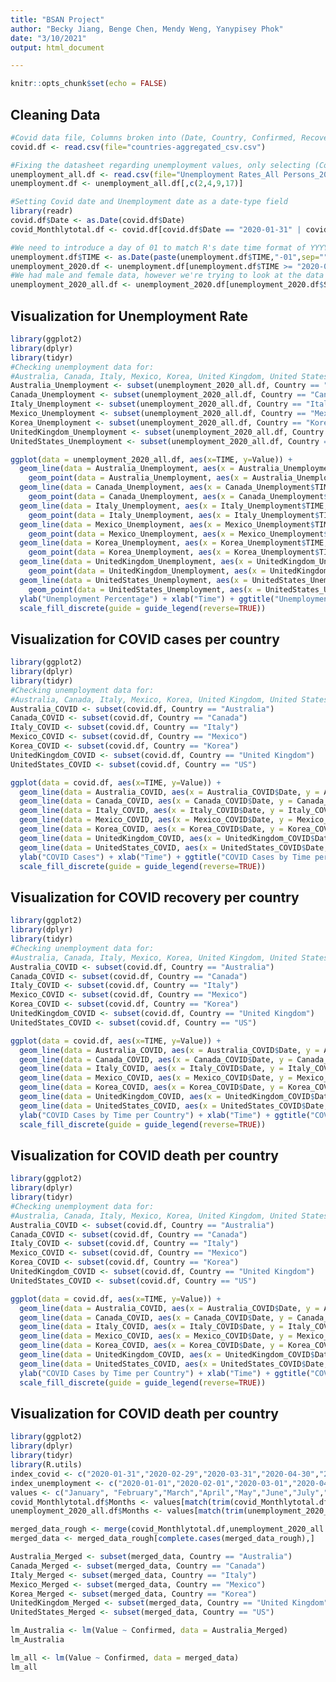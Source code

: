 ```yaml
---
title: "BSAN Project"
author: "Becky Jiang, Benge Chen, Mendy Weng, Yanypisey Phok"
date: "3/10/2021"
output: html_document

---
```

```r
knitr::opts_chunk$set(echo = FALSE)
```

## Cleaning Data

```r
#Covid data file, Columns broken into (Date, Country, Confirmed, Recovered, Deaths) 
covid.df <- read.csv(file="countries-aggregated_csv.csv")

#Fixing the datasheet regarding unemployment values, only selecting (Country, Date, Percentage of Unemployed)
unemployment_all.df <- read.csv(file="Unemployment Rates_All Persons_2019M1-2020M12.csv")
unemployment.df <- unemployment_all.df[,c(2,4,9,17)]

#Setting Covid date and Unemployment date as a date-type field
library(readr)
covid.df$Date <- as.Date(covid.df$Date)
covid_Monthlytotal.df <- covid.df[covid.df$Date == "2020-01-31" | covid.df$Date == "2020-02-29" | covid.df$Date == "2020-03-31" | covid.df$Date == "2020-04-30" | covid.df$Date == "2020-05-31" | covid.df$Date == "2020-06-30" | covid.df$Date == "2020-07-31" | covid.df$Date == "2020-08-31" | covid.df$Date == "2020-09-30" | covid.df$Date == "2020-10-31" | covid.df$Date == "2020-11-30" | covid.df$Date == "2020-12-31",]

#We need to introduce a day of 01 to match R's date time format of YYYY-MM-DD
unemployment.df$TIME <- as.Date(paste(unemployment.df$TIME,"-01",sep=""))
unemployment_2020.df <- unemployment.df[unemployment.df$TIME >= "2020-01-01" & unemployment.df$TIME <= "2020-12-31",]
#We had male and female data, however we're trying to look at the data when it's consolidated
unemployment_2020_all.df <- unemployment_2020.df[unemployment_2020.df$Subject == "Unemployment rate (monthly), Total, All persons",]

```

## Visualization for Unemployment Rate

```r
library(ggplot2)
library(dplyr)
library(tidyr)
#Checking unemployment data for:
#Australia, Canada, Italy, Mexico, Korea, United Kingdom, United States
Australia_Unemployment <- subset(unemployment_2020_all.df, Country == "Australia")
Canada_Unemployment <- subset(unemployment_2020_all.df, Country == "Canada")
Italy_Unemployment <- subset(unemployment_2020_all.df, Country == "Italy")
Mexico_Unemployment <- subset(unemployment_2020_all.df, Country == "Mexico")
Korea_Unemployment <- subset(unemployment_2020_all.df, Country == "Korea")
UnitedKingdom_Unemployment <- subset(unemployment_2020_all.df, Country == "United Kingdom")
UnitedStates_Unemployment <- subset(unemployment_2020_all.df, Country == "United States")

ggplot(data = unemployment_2020_all.df, aes(x=TIME, y=Value)) + 
  geom_line(data = Australia_Unemployment, aes(x = Australia_Unemployment$TIME, y = Australia_Unemployment$Value), color = 'blue') + 
    geom_point(data = Australia_Unemployment, aes(x = Australia_Unemployment$TIME, y = Australia_Unemployment$Value), color = 'blue') +
  geom_line(data = Canada_Unemployment, aes(x = Canada_Unemployment$TIME, y = Canada_Unemployment$Value), color = 'red') +
    geom_point(data = Canada_Unemployment, aes(x = Canada_Unemployment$TIME, y = Canada_Unemployment$Value), color = 'red') + 
  geom_line(data = Italy_Unemployment, aes(x = Italy_Unemployment$TIME, y = Italy_Unemployment$Value), color = 'green') + 
    geom_point(data = Italy_Unemployment, aes(x = Italy_Unemployment$TIME, y = Italy_Unemployment$Value), color = 'green') + 
  geom_line(data = Mexico_Unemployment, aes(x = Mexico_Unemployment$TIME, y = Mexico_Unemployment$Value), color = 'purple') + 
    geom_point(data = Mexico_Unemployment, aes(x = Mexico_Unemployment$TIME, y = Mexico_Unemployment$Value), color = 'purple') + 
  geom_line(data = Korea_Unemployment, aes(x = Korea_Unemployment$TIME, y = Korea_Unemployment$Value), color = 'orange') + 
    geom_point(data = Korea_Unemployment, aes(x = Korea_Unemployment$TIME, y = Korea_Unemployment$Value), color = 'orange') + 
  geom_line(data = UnitedKingdom_Unemployment, aes(x = UnitedKingdom_Unemployment$TIME, y = UnitedKingdom_Unemployment$Value), color = 'yellow') + 
    geom_point(data = UnitedKingdom_Unemployment, aes(x = UnitedKingdom_Unemployment$TIME, y = UnitedKingdom_Unemployment$Value), color = 'yellow') + 
  geom_line(data = UnitedStates_Unemployment, aes(x = UnitedStates_Unemployment$TIME, y = UnitedStates_Unemployment$Value), color = 'black') +
    geom_point(data = UnitedStates_Unemployment, aes(x = UnitedStates_Unemployment$TIME, y = UnitedStates_Unemployment$Value), color = 'black') +
  ylab("Unemployment Percentage") + xlab("Time") + ggtitle("Unemployment Rate by Month per Country") +
  scale_fill_discrete(guide = guide_legend(reverse=TRUE))

```

## Visualization for COVID cases per country
```r
library(ggplot2)
library(dplyr)
library(tidyr)
#Checking unemployment data for:
#Australia, Canada, Italy, Mexico, Korea, United Kingdom, United States
Australia_COVID <- subset(covid.df, Country == "Australia")
Canada_COVID <- subset(covid.df, Country == "Canada")
Italy_COVID <- subset(covid.df, Country == "Italy")
Mexico_COVID <- subset(covid.df, Country == "Mexico")
Korea_COVID <- subset(covid.df, Country == "Korea")
UnitedKingdom_COVID <- subset(covid.df, Country == "United Kingdom")
UnitedStates_COVID <- subset(covid.df, Country == "US")

ggplot(data = covid.df, aes(x=TIME, y=Value)) + 
  geom_line(data = Australia_COVID, aes(x = Australia_COVID$Date, y = Australia_COVID$Confirmed), color = 'blue') + 
  geom_line(data = Canada_COVID, aes(x = Canada_COVID$Date, y = Canada_COVID$Confirmed), color = 'red') +
  geom_line(data = Italy_COVID, aes(x = Italy_COVID$Date, y = Italy_COVID$Confirmed), color = 'green') + 
  geom_line(data = Mexico_COVID, aes(x = Mexico_COVID$Date, y = Mexico_COVID$Confirmed), color = 'purple') + 
  geom_line(data = Korea_COVID, aes(x = Korea_COVID$Date, y = Korea_COVID$Confirmed), color = 'orange') + 
  geom_line(data = UnitedKingdom_COVID, aes(x = UnitedKingdom_COVID$Date, y = UnitedKingdom_COVID$Confirmed), color = 'yellow') + 
  geom_line(data = UnitedStates_COVID, aes(x = UnitedStates_COVID$Date, y = UnitedStates_COVID$Confirmed), color = 'black') +
  ylab("COVID Cases") + xlab("Time") + ggtitle("COVID Cases by Time per Country") +
  scale_fill_discrete(guide = guide_legend(reverse=TRUE))

```

## Visualization for COVID recovery per country
```r
library(ggplot2)
library(dplyr)
library(tidyr)
#Checking unemployment data for:
#Australia, Canada, Italy, Mexico, Korea, United Kingdom, United States
Australia_COVID <- subset(covid.df, Country == "Australia")
Canada_COVID <- subset(covid.df, Country == "Canada")
Italy_COVID <- subset(covid.df, Country == "Italy")
Mexico_COVID <- subset(covid.df, Country == "Mexico")
Korea_COVID <- subset(covid.df, Country == "Korea")
UnitedKingdom_COVID <- subset(covid.df, Country == "United Kingdom")
UnitedStates_COVID <- subset(covid.df, Country == "US")

ggplot(data = covid.df, aes(x=TIME, y=Value)) + 
  geom_line(data = Australia_COVID, aes(x = Australia_COVID$Date, y = Australia_COVID$Recovered), color = 'blue') + 
  geom_line(data = Canada_COVID, aes(x = Canada_COVID$Date, y = Canada_COVID$Recovered), color = 'red') +
  geom_line(data = Italy_COVID, aes(x = Italy_COVID$Date, y = Italy_COVID$Recovered), color = 'green') + 
  geom_line(data = Mexico_COVID, aes(x = Mexico_COVID$Date, y = Mexico_COVID$Recovered), color = 'purple') + 
  geom_line(data = Korea_COVID, aes(x = Korea_COVID$Date, y = Korea_COVID$Recovered), color = 'orange') + 
  geom_line(data = UnitedKingdom_COVID, aes(x = UnitedKingdom_COVID$Date, y = UnitedKingdom_COVID$Recovered), color = 'yellow') + 
  geom_line(data = UnitedStates_COVID, aes(x = UnitedStates_COVID$Date, y = UnitedStates_COVID$Recovered), color = 'black') +
  ylab("COVID Cases by Time per Country") + xlab("Time") + ggtitle("COVID Cases") +
  scale_fill_discrete(guide = guide_legend(reverse=TRUE))
```

## Visualization for COVID death per country
```r
library(ggplot2)
library(dplyr)
library(tidyr)
#Checking unemployment data for:
#Australia, Canada, Italy, Mexico, Korea, United Kingdom, United States
Australia_COVID <- subset(covid.df, Country == "Australia")
Canada_COVID <- subset(covid.df, Country == "Canada")
Italy_COVID <- subset(covid.df, Country == "Italy")
Mexico_COVID <- subset(covid.df, Country == "Mexico")
Korea_COVID <- subset(covid.df, Country == "Korea")
UnitedKingdom_COVID <- subset(covid.df, Country == "United Kingdom")
UnitedStates_COVID <- subset(covid.df, Country == "US")

ggplot(data = covid.df, aes(x=TIME, y=Value)) + 
  geom_line(data = Australia_COVID, aes(x = Australia_COVID$Date, y = Australia_COVID$Deaths), color = 'blue') + 
  geom_line(data = Canada_COVID, aes(x = Canada_COVID$Date, y = Canada_COVID$Death), color = 'red') +
  geom_line(data = Italy_COVID, aes(x = Italy_COVID$Date, y = Italy_COVID$Death), color = 'green') + 
  geom_line(data = Mexico_COVID, aes(x = Mexico_COVID$Date, y = Mexico_COVID$Death), color = 'purple') + 
  geom_line(data = Korea_COVID, aes(x = Korea_COVID$Date, y = Korea_COVID$Death), color = 'orange') + 
  geom_line(data = UnitedKingdom_COVID, aes(x = UnitedKingdom_COVID$Date, y = UnitedKingdom_COVID$Death), color = 'yellow') + 
  geom_line(data = UnitedStates_COVID, aes(x = UnitedStates_COVID$Date, y = UnitedStates_COVID$Death), color = 'black') +
  ylab("COVID Cases by Time per Country") + xlab("Time") + ggtitle("COVID Cases") +
  scale_fill_discrete(guide = guide_legend(reverse=TRUE))
```

## Visualization for COVID death per country
```r
library(ggplot2)
library(dplyr)
library(tidyr)
library(R.utils)
index_covid <- c("2020-01-31","2020-02-29","2020-03-31","2020-04-30","2020-05-31","2020-06-30","2020-07-31","2020-08-31","2020-09-30","2020-10-31","2020-11-30","2020-12-31")
index_unemployment <- c("2020-01-01","2020-02-01","2020-03-01","2020-04-01","2020-05-01","2020-06-01","2020-07-01","2020-08-01","2020-09-01","2020-10-01","2020-11-01","2020-12-01")
values <- c("January", "February","March","April","May","June","July","August","September","October","November","December")
covid_Monthlytotal.df$Months <- values[match(trim(covid_Monthlytotal.df$Date),index_covid)]
unemployment_2020_all.df$Months <- values[match(trim(unemployment_2020_all.df$TIME),index_unemployment)]

merged_data_rough <- merge(covid_Monthlytotal.df,unemployment_2020_all.df, by = c("Months","Country"), all=TRUE)
merged_data <- merged_data_rough[complete.cases(merged_data_rough),]

Australia_Merged <- subset(merged_data, Country == "Australia")
Canada_Merged <- subset(merged_data, Country == "Canada")
Italy_Merged <- subset(merged_data, Country == "Italy")
Mexico_Merged <- subset(merged_data, Country == "Mexico")
Korea_Merged <- subset(merged_data, Country == "Korea")
UnitedKingdom_Merged <- subset(merged_data, Country == "United Kingdom")
UnitedStates_Merged <- subset(merged_data, Country == "US")

lm_Australia <- lm(Value ~ Confirmed, data = Australia_Merged)
lm_Australia

lm_all <- lm(Value ~ Confirmed, data = merged_data)
lm_all
```